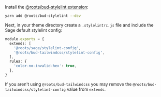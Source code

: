Install the [@roots/bud-stylelint extension](https://bud.js.org/extensions/bud-stylelint):

```sh npm2yarn
yarn add @roots/bud-stylelint --dev
```

Next, in your theme directory create a `.stylelintrc.js` file and include the Sage default stylelint config:

```ts title="bud.config.mjs"
module.exports = {
  extends: [
    '@roots/sage/stylelint-config',
    '@roots/bud-tailwindcss/stylelint-config',
  ],
  rules: {
    'color-no-invalid-hex': true,
  },
}
```

If you aren't using `@roots/bud-tailwindcss` you may remove the `@roots/bud-tailwindcss/stylelint-config` value from `extends`.
